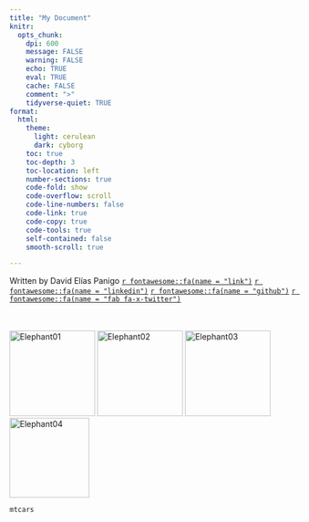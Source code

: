 ```yaml
---
title: "My Document"
knitr:
  opts_chunk:
    dpi: 600
    message: FALSE
    warning: FALSE
    echo: TRUE
    eval: TRUE
    cache: FALSE
    comment: ">"
    tidyverse-quiet: TRUE
format:
  html:
    theme: 
      light: cerulean 
      dark: cyborg
    toc: true
    toc-depth: 3
    toc-location: left
    number-sections: true
    code-fold: show
    code-overflow: scroll
    code-line-numbers: false
    code-link: true
    code-copy: true
    code-tools: true
    self-contained: false
    smooth-scroll: true 

---
```

  Written by David Elías Panigo [`r fontawesome::fa(name = "link")`](https://jeremy-selva.netlify.app/){target="_blank"} [`r fontawesome::fa(name = "linkedin")`](https://www.linkedin.com/in/deliaspanigo/){target="_blank"} [`r fontawesome::fa(name = "github")`](https://github.com/deliaspanigo/){target="_blank"} [`r fontawesome::fa(name = "fab fa-x-twitter")`](https://twitter.com/JauntyJJS){target="_blank"}


<br>
  <br>
  ![Elephant01](logo_01_unc_modr.png){width=150}
![Elephant02](logo_02_fcefyn_mod.png){width=150}
![Elephant03](logo_03_efadoc_mod.png){width=150}
![Elephant04](logo_04_rscience_mod.png){width=140}



```r
mtcars
```

